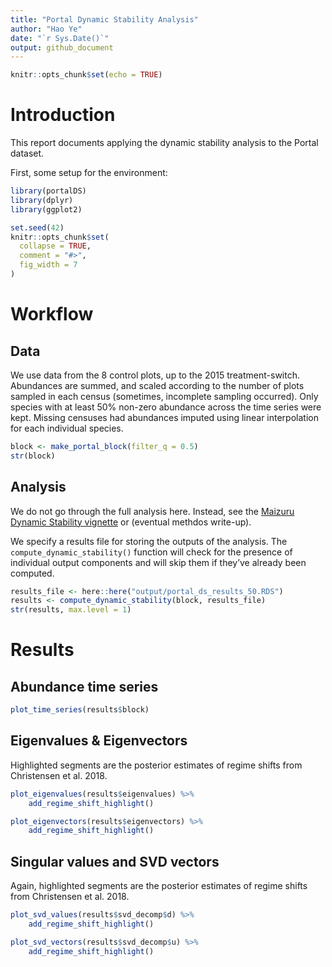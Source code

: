 ```yaml
---
title: "Portal Dynamic Stability Analysis"
author: "Hao Ye"
date: "`r Sys.Date()`"
output: github_document
---
```


```r
knitr::opts_chunk$set(echo = TRUE)
```

# Introduction

This report documents applying the dynamic stability analysis to the Portal dataset.

First, some setup for the environment:

```r
library(portalDS)
library(dplyr)
library(ggplot2)

set.seed(42)
knitr::opts_chunk$set(
  collapse = TRUE,
  comment = "#>",
  fig_width = 7
)
```

# Workflow

## Data

We use data from the 8 control plots, up to the 2015 treatment-switch. Abundances are summed, and scaled according to the number of plots sampled in each census (sometimes, incomplete sampling occurred). Only species with at least 50% non-zero abundance across the time series were kept. Missing censuses had abundances imputed using linear interpolation for each individual species.

```r
block <- make_portal_block(filter_q = 0.5)
str(block)
```

## Analysis

We do not go through the full analysis here. Instead, see the [Maizuru Dynamic Stability vignette](https://ha0ye.github.io/portalDS/articles/maizuru-dynamic-stability.html) or (eventual methdos write-up).

We specify a results file for storing the outputs of the analysis. The `compute_dynamic_stability()` function will check for the presence of individual output components and will skip them if they've already been computed.

```r
results_file <- here::here("output/portal_ds_results_50.RDS")
results <- compute_dynamic_stability(block, results_file)
str(results, max.level = 1)
```

# Results

## Abundance time series

```r
plot_time_series(results$block)
```

## Eigenvalues & Eigenvectors

Highlighted segments are the posterior estimates of regime shifts from Christensen et al. 2018.

```r
plot_eigenvalues(results$eigenvalues) %>% 
    add_regime_shift_highlight()
```

```r
plot_eigenvectors(results$eigenvectors) %>% 
    add_regime_shift_highlight()
```

## Singular values and SVD vectors

Again, highlighted segments are the posterior estimates of regime shifts from Christensen et al. 2018.

```r
plot_svd_values(results$svd_decomp$d) %>% 
    add_regime_shift_highlight()
```

```r
plot_svd_vectors(results$svd_decomp$u) %>% 
    add_regime_shift_highlight()
```
